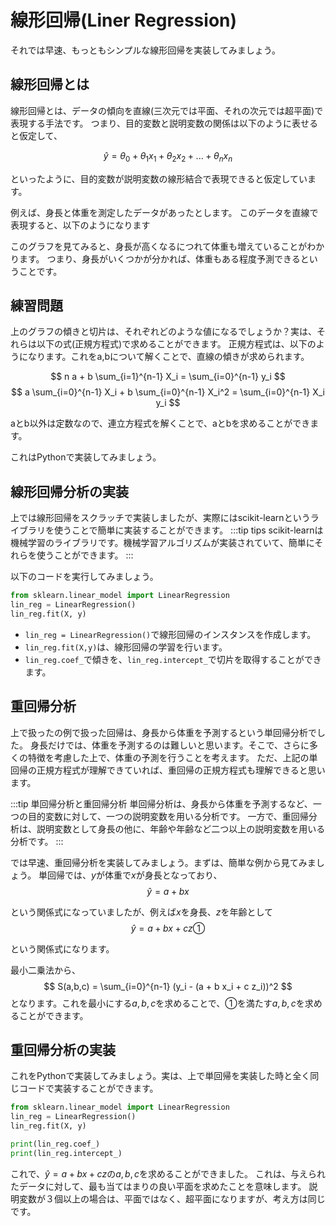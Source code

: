 
# 線形回帰(Liner Regression)

それでは早速、もっともシンプルな線形回帰を実装してみましょう。
## 線形回帰とは

線形回帰とは、データの傾向を直線(三次元では平面、それの次元では超平面)で表現する手法です。
つまり、目的変数と説明変数の関係は以下のように表せると仮定して、

$$
\hat{y} = θ_0 + θ_1 x_1 + θ_2 x_2 + ... + θ_n x_n
$$

といったように、目的変数が説明変数の線形結合で表現できると仮定しています。

例えば、身長と体重を測定したデータがあったとします。
このデータを直線で表現すると、以下のようになります

<MyChart/>

このグラフを見てみると、身長が高くなるにつれて体重も増えていることがわかります。
つまり、身長がいくつかが分かれば、体重もある程度予測できるということです。

<LinearRegression />

## 練習問題

上のグラフの傾きと切片は、それぞれどのような値になるでしょうか？実は、それらは以下の式(正規方程式)で求めることができます。
正規方程式は、以下のようになります。これをa,bについて解くことで、直線の傾きが求められます。

$$ 
n a + b \sum_{i=1}^{n-1} X_i = \sum_{i=0}^{n-1} y_i
$$
$$ 
a \sum_{i=0}^{n-1} X_i + b \sum_{i=0}^{n-1} X_i^2 = \sum_{i=0}^{n-1} X_i y_i
$$

aとb以外は定数なので、連立方程式を解くことで、aとbを求めることができます。
<Supple props="上の二式の導出"/>

これはPythonで実装してみましょう。

<Answer/>

## 線形回帰分析の実装
上では線形回帰をスクラッチで実装しましたが、実際にはscikit-learnというライブラリを使うことで簡単に実装することができます。
:::tip tips
scikit-learnは機械学習のライブラリです。機械学習アルゴリズムが実装されていて、簡単にそれらを使うことができます。
:::

以下のコードを実行してみましょう。

```python
from sklearn.linear_model import LinearRegression
lin_reg = LinearRegression()
lin_reg.fit(X, y)
```

- `lin_reg = LinearRegression()`で線形回帰のインスタンスを作成します。
- `lin_reg.fit(X,y)`は、線形回帰の学習を行います。
- `lin_reg.coef_`で傾きを、`lin_reg.intercept_`で切片を取得することができます。



## 重回帰分析
上で扱ったの例で扱った回帰は、身長から体重を予測するという単回帰分析でした。
身長だけでは、体重を予測するのは難しいと思います。そこで、さらに多くの特徴を考慮した上で、体重の予測を行うことを考えます。
ただ、上記の単回帰の正規方程式が理解できていれば、重回帰の正規方程式も理解できると思います。


:::tip 単回帰分析と重回帰分析
単回帰分析は、身長から体重を予測するなど、一つの目的変数に対して、一つの説明変数を用いる分析です。
一方で、重回帰分析は、説明変数として身長の他に、年齢や年齢など二つ以上の説明変数を用いる分析です。
:::

では早速、重回帰分析を実装してみましょう。まずは、簡単な例から見てみましょう。
単回帰では、$y$が体重で$x$が身長となっており、
$$
\hat{y} = a + b x
$$

という関係式になっていましたが、例えば$x$を身長、$z$を年齢として
$$
\hat{y} = a + b x + c z　①
$$

という関係式になります。

最小二乗法から、
$$
S(a,b,c) =  \sum_{i=0}^{n-1} (y_i - (a + b x_i + c z_i))^2
$$
となります。これを最小にする$a,b,c$を求めることで、①を満たす$a,b,c$を求めることができます。

<GeneralForm props="正規方程式の一般形"/>

## 重回帰分析の実装
これをPythonで実装してみましょう。実は、上で単回帰を実装した時と全く同じコードで実装することができます。

````python
from sklearn.linear_model import LinearRegression
lin_reg = LinearRegression()
lin_reg.fit(X, y)
````
```python
print(lin_reg.coef_)
print(lin_reg.intercept_)
```
これで、$\hat{y} = a + b x + c z$の$a,b,c$を求めることができました。
これは、与えられたデータに対して、最も当てはまりの良い平面を求めたことを意味します。
説明変数が３個以上の場合は、平面ではなく、超平面になりますが、考え方は同じです。